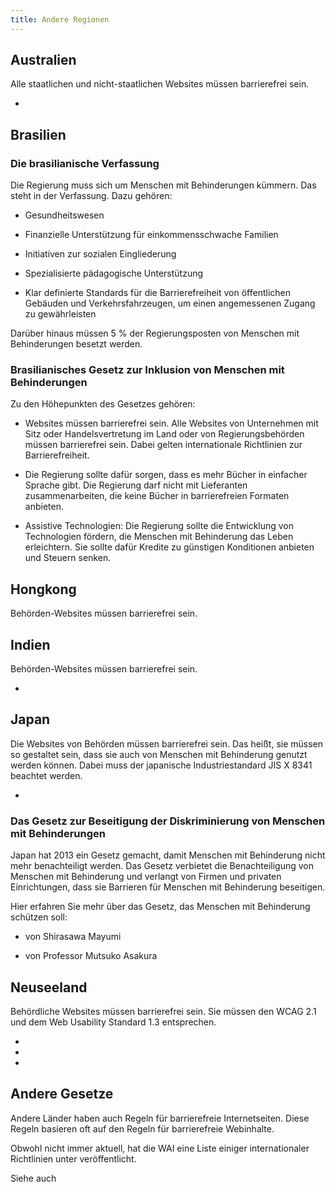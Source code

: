 ```yaml
---
title: Andere Regionen
---
```



## Australien

Alle staatlichen und nicht-staatlichen Websites müssen barrierefrei sein.

- <ExternalLink href="http://www.humanrights.gov.au/world-wide-web-access-disability-discrimination-act-advisory-notes-ver-40-2010" text="Behindertendiskriminierungsgesetz" />

## Brasilien

### Die brasilianische Verfassung

Die Regierung muss sich um Menschen mit Behinderungen kümmern. Das steht in der Verfassung. Dazu gehören:

- Gesundheitswesen

- Finanzielle Unterstützung für einkommensschwache Familien

- Initiativen zur sozialen Eingliederung

- Spezialisierte pädagogische Unterstützung

- Klar definierte Standards für die Barrierefreiheit von öffentlichen Gebäuden und Verkehrsfahrzeugen, um einen angemessenen
  Zugang zu gewährleisten

Darüber hinaus müssen 5 % der Regierungsposten von Menschen mit Behinderungen besetzt werden.

### Brasilianisches Gesetz zur Inklusion von Menschen mit Behinderungen

Zu den Höhepunkten des Gesetzes gehören:

- Websites müssen barrierefrei sein. Alle Websites von Unternehmen mit Sitz oder Handelsvertretung im Land oder von
  Regierungsbehörden müssen barrierefrei sein. Dabei gelten internationale Richtlinien zur Barrierefreiheit.

- Die Regierung sollte dafür sorgen, dass es mehr Bücher in einfacher Sprache gibt. Die Regierung darf nicht mit Lieferanten
  zusammenarbeiten, die keine Bücher in barrierefreien Formaten anbieten.

- Assistive Technologien: Die Regierung sollte die Entwicklung von Technologien fördern, die Menschen mit Behinderung das
  Leben erleichtern. Sie sollte dafür Kredite zu günstigen Konditionen anbieten und Steuern senken.

## Hongkong

Behörden-Websites müssen barrierefrei sein.

## Indien

Behörden-Websites müssen barrierefrei sein.

- <ExternalLink href="https://guidelines.india.gov.in/" text="Indische Richtlinien für die Barrierefreiheit im Internet" />

## Japan

Die Websites von Behörden müssen barrierefrei sein. Das heißt, sie müssen so gestaltet sein, dass sie auch von Menschen mit
Behinderung genutzt werden können. Dabei muss der japanische Industriestandard JIS X 8341 beachtet werden.

- <ExternalLink href="https://archive.org/stream/jis.x.8341.7.e.2011/jis.x.8341.7.e.2011_djvu.txt" text="Japanischer Industriestandard (JIS) X 8341" />

### Das Gesetz zur Beseitigung der Diskriminierung von Menschen mit Behinderungen

Japan hat 2013 ein Gesetz gemacht, damit Menschen mit Behinderung nicht mehr benachteiligt werden. Das Gesetz verbietet die
Benachteiligung von Menschen mit Behinderung und verlangt von Firmen und privaten Einrichtungen, dass sie Barrieren für
Menschen mit Behinderung beseitigen.

Hier erfahren Sie mehr über das Gesetz, das Menschen mit Behinderung schützen soll:

- <ExternalLink href="https://www.nippon.com/en/currents/d00133/" text="Der lange Weg zu Behindertenrechten in Japan" /> von Shirasawa Mayumi

- <ExternalLink href="https://www.waseda.jp/hiken/en/jalaw_inf/topics2014/legislation/001asakura.html" text="Aktuelle Gesetzgebung in Japan (Arbeitsrecht): Verbot der Diskriminierung von Menschen mit Behinderungen am Arbeitsplatz" /> von Professor Mutsuko Asakura

## Neuseeland

Behördliche Websites müssen barrierefrei sein. Sie müssen den WCAG 2.1 und dem Web Usability Standard 1.3 entsprechen.

- <ExternalLink href="http://www.legislation.govt.nz/act/public/2001/0096/latest/DLM121285.html" text="Menschenrechtsänderungsgesetz 2001" />

- <ExternalLink href="https://www.digital.govt.nz/standards-and-guidance/nz-government-web-standards/web-accessibility-standard-1-1/" text="Web-Zugänglichkeitsstandard 1.1" />

- <ExternalLink href="https://www.digital.govt.nz/standards-and-guidance/nz-government-web-standards/web-usability-standard-1-3/" text="Web Usability Standard 1.3" />

## Andere Gesetze

Andere Länder haben auch Regeln für barrierefreie Internetseiten. Diese Regeln basieren oft auf den Regeln für barrierefreie Webinhalte.

Obwohl nicht immer aktuell, hat die WAI eine Liste einiger internationaler Richtlinien unter <ExternalLink href="http://www.w3.org/WAI/Policy/" text="http://www.w3.org/WAI/Policy/" /> veröffentlicht.

Siehe auch <ExternalLink href="http://blog.powermapper.com/blog/post/Government-Accessibility-Standards.aspx" text="http://blog.powermapper.com/blog/post/Government-Accessibility-Standards.aspx" />
